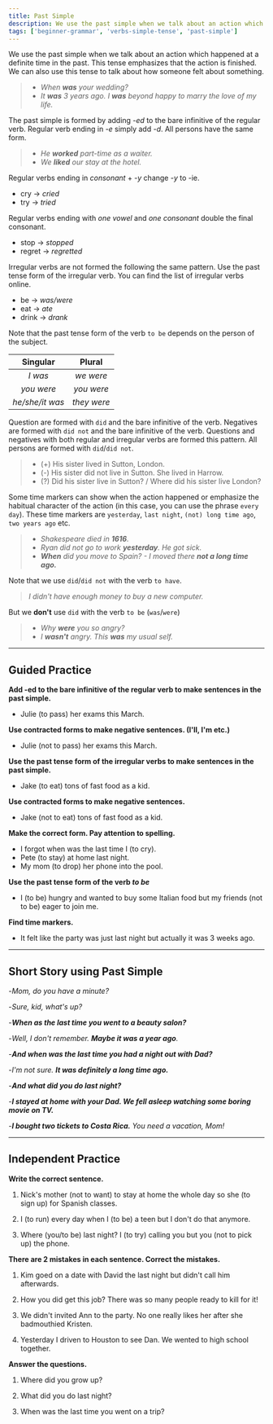 ```yaml
---
title: Past Simple
description: We use the past simple when we talk about an action which happened at a definite time in the past. We can also use this tense to talk about how someone felt about something
tags: ['beginner-grammar', 'verbs-simple-tense', 'past-simple']
---
```



We use the past simple when we talk about an action which happened at a definite time in the past. This tense emphasizes that the action is finished. We can also use this tense to talk about how someone felt about something.

> - _When **was** your wedding?_
> - _It **was** 3 years ago. I **was** beyond happy to marry the love of my life._

The past simple is formed by adding _-ed_ to the bare infinitive of the regular verb. Regular verb ending in _-e_ simply add _-d_. All persons have the same form.

> - _He **worked** part-time as a waiter._
> - _We **liked** our stay at the hotel._

Regular verbs ending in _consonant_ + _-y_ change _-y_ to -ie.

- cry → _cried_
- try → _tried_

Regular verbs ending with _one vowel_ and _one consonant_ double the final consonant.

- stop → _stopped_
- regret → _regretted_

Irregular verbs are not formed the following the same pattern. Use the past tense form of the irregular verb. You can find the list of irregular verbs online.

- be → _was/were_
- eat → _ate_
- drink → _drank_

Note that the past tense form of the verb `to be` depends on the person of the subject.

|    Singular     |   Plural    |
| :-------------: | :---------: |
|     _I was_     |  _we were_  |
|   _you were_    | _you were_  |
| _he/she/it was_ | _they were_ |

Question are formed with `did` and the bare infinitive of the verb. Negatives are formed with `did not` and the bare infinitive of the verb. Questions and negatives with both regular and irregular verbs are formed this pattern. All persons are formed with `did`/`did not`.

> - (+) His sister lived in Sutton, London.
> - (-) His sister did not live in Sutton. She lived in Harrow.
> - (?) Did his sister live in Sutton? / Where did his sister live London?

Some time markers can show when the action happened or emphasize the habitual character of the action (in this case, you can use the phrase `every day`). These time markers are `yesterday`, `last night`, `(not) long time ago`, `two years ago` etc.

> - _Shakespeare died in **1616**._
> - _Ryan did not go to work **yesterday**. He got sick._
> - _**When** did you move to Spain? - I moved there **not a long time ago.**_

Note that we use `did`/`did not` with the verb `to have`.

> _I didn't have enough money to buy a new computer._

But we **don't** use `did` with the verb `to be` (`was`/`were`)

> - _Why **were** you so angry?_
> - _I **wasn't** angry. This **was** my usual self._

---

## Guided Practice

**Add -ed to the bare infinitive of the regular verb to make sentences in the past simple.**

- Julie (to pass) her exams this March. <InfoTooltip label="Julie passed her exams this March" />

**Use contracted forms to make negative sentences. (I'll, I'm etc.)**

- Julie (not to pass) her exams this March. <InfoTooltip label="Julie didn't pass her exams this March" />

**Use the past tense form of the irregular verbs to make sentences in the past simple.**

- Jake (to eat) tons of fast food as a kid. <InfoTooltip label="Jake ate tons of fast food as a kid" />

**Use contracted forms to make negative sentences.**

- Jake (not to eat) tons of fast food as a kid. <InfoTooltip label="Jake didn't eat tons of fast food as a kid" />

**Make the correct form. Pay attention to spelling.**

- I forgot when was the last time I (to cry). <InfoTooltip label="cried"/>
- Pete (to stay) at home last night. <InfoTooltip label="stayed" />
- My mom (to drop) her phone into the pool. <InfoTooltip label="dropped" />

**Use the past tense form of the verb _to be_**

- I (to be) hungry and wanted to buy some Italian food but my friends (not to be) eager to join me. <InfoTooltip label="I was hungry and wanted to buy some Italian food but my friends were not eager to join me" />

**Find time markers.**

- It felt like the party was just last night but actually it was 3 weeks ago. <InfoTooltip label="last night, 3 weeks ago" />

---

## Short Story using Past Simple

-_Mom, do you have a minute?_

-_Sure, kid, what's up?_

-_**When as the last time you went to a beauty salon?**_

-_Well, I don't remember. **Maybe it was a year ago**._

-_**And when was the last time you had a night out with Dad?**_

-_I'm not sure. **It was definitely a long time ago.**_

-_**And what did you do last night?**_

-_**I stayed at home with your Dad. We fell asleep watching some boring movie on TV.**_

-_**I bought two tickets to Costa Rica.** You need a vacation, Mom!_

---

## Independent Practice

**Write the correct sentence.**

1. Nick's mother (not to want) to stay at home the whole day so she (to sign up) for Spanish classes. <InfoTooltip label="Nick's mother didn't want to stay at home the whole day so she signed up for Spanish classes." />

2. I (to run) every day when I (to be) a teen but I don't do that anymore. <InfoTooltip label="I ran every day when I was a teen but I don't do that anymore." />

3. Where (you/to be) last night? I (to try) calling you but you (not to pick up) the phone. <InfoTooltip label="Where were you last night? I tried calling you but you didn't pick up the phone" />

**There are 2 mistakes in each sentence. Correct the mistakes.**

1. Kim goed on a date with David the last night but didn't call him afterwards. <InfoTooltip label="Kim went on a date with David last night but didn't call him afterwards" />

2. How you did get this job? There was so many people ready to kill for it! <InfoTooltip label="How did you get his job? There were so many people ready to kill fot it!" />

3. We didn't invited Ann to the party. No one really likes her after she badmouthied Kristen. <InfoTooltip label="We didn't invite Ann to the party. No one really likes her after she badmouthed Kristen" />

4. Yesterday I driven to Houston to see Dan. We wented to high school together. <InfoTooltip label="Yesterday I drove to Houston to see Dan. We went to high school together" />

**Answer the questions.**

1. Where did you grow up? <InfoTooltip label="I grew up in Nashville, Tennessee" />

2. What did you do last night? <InfoTooltip label="I went clubbing with my friends last night" />

3. When was the last time you went on a trip? <InfoTooltip label="I went on a trip to Germany last year" />
